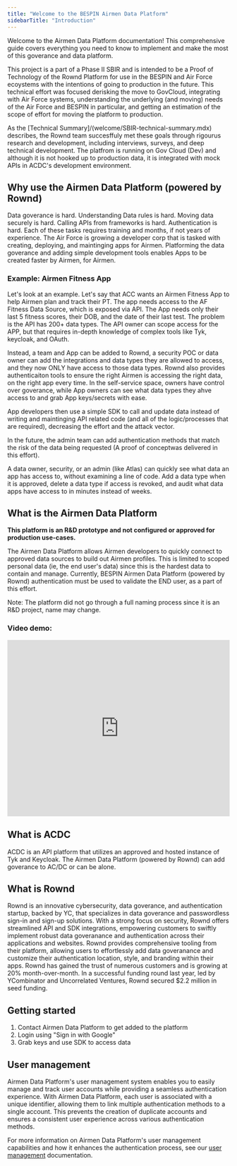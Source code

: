 ```yaml
---
title: "Welcome to the BESPIN Airmen Data Platform"
sidebarTitle: "Introduction"
---
```

Welcome to the Airmen Data Platform documentation! This comprehensive guide covers everything you need to know to implement and make the most of this goverance and data platform.  

This project is a part of a Phase II SBIR and is intended to be a Proof of Technology of the Rownd Platform for use in the BESPIN and Air Force ecoystems with the intentions of going to production in the future.  This technical effort was focused derisking the move to GovCloud, integrating with Air Force systems, understanding the underlying (and moving) needs of the Air Force and BESPIN in particular, and getting an estimation of the scope of effort for moving the platform to production.  

As the [Technical Summary]/(welcome/SBIR-technical-summary.mdx) describes, the Rownd team succesffuly met these goals through rigourus research and development, including interviews, surveys, and deep technical development. The platfrom is running on Gov Cloud (Dev) and although it is not hooked up to production data, it is integrated with mock APIs in ACDC's development environment. 

## Why use the Airmen Data Platform (powered by Rownd) 
Data goverance is hard. Understanding Data rules is hard.  Moving data securely is hard.  Calling APIs from frameworks is hard.  Authentication is hard.  Each of these tasks requires training and months, if not years of experience. The Air Force is growing a developer corp that is tasked with creating, deploying, and maintinging apps for Airmen.  Platforming the data goverance and adding simple development tools enables Apps to be created faster by Airmen, for Airmen.

### Example: Airmen Fitness App

Let's look at an example.  Let's say that ACC wants an Airmen Fitness App to help Airmen plan and track their PT.  The app needs access to the AF Fitness Data Source, which is exposed via API. The App needs only their last 5 fitness scores, their DOB, and the date of their last test.  The problem is the API has 200+ data types.  The API owner can scope access for the APP, but that requires in-depth knowledge of complex tools like Tyk, keycloak, and OAuth. 

Instead, a team and App can be added to Rownd, a security POC or data owner can add the integrations and data types they are allowed to access, and they now ONLY have access to those data types. Rownd also provides authenticaiton tools to ensure the right Airmen is accessing the right data, on the right app every time.  In the self-service space, owners have control over goverance, while App owners can see what data types they ahve access to and grab App keys/secrets with ease.   

App developers then use a simple SDK to call and update data instead of writing and maintinging API related code (and all of the logic/processes that are required), decreasing the effort and the attack vector. 

In the future, the admin team can add authentication methods that match the risk of the data being requested (A proof of conceptwas delivered in this effort).

A data owner, security, or an admin (like Atlas) can quickly see what data an app has access to, without examining a line of code. Add a data type when it is approved, delete a data type if access is revoked, and audit what data apps have access to in minutes instead of weeks.   

## What is the Airmen Data Platform
**This platform is an R&D prototype and not configured or approved for production use-cases.**

The Airmen Data Platform allows Airmen developers to quickly connect to approved data sources to build out Airmen profiles.  This is limited to scoped personal data (ie, the end user's data) since this is the hardest data to contain and manage.  Currently, BESPIN Airmen Data Platform (powered by Rownd) authentication must be used to validate the END user, as a part of this effort.


Note:  The platform did not go through a full naming process since it is an R&D project, name may change. 

### Video demo: 

<iframe src="https://www.loom.com/embed/2d1fc9caa80a42aaa201256e9c41943e" frameborder="0" allowfullscreen="true" width="100%" height="400"></iframe>

## What is ACDC
ACDC is an API platform that utilizes an approved and hosted instance of Tyk and Keycloak.  The Airmen Data Platform (powered by Rownd) can add goverance to AC/DC or can be alone. 

## What is Rownd

Rownd is an innovative cybersecurity, data goverance, and authentication startup, backed by YC, that specializes in data goverance and passwordless sign-in and sign-up solutions. With a strong focus on security, Rownd offers streamlined API and SDK integrations, empowering customers to swiftly implement robust data goveranance and authentication across their applications and websites. Rownd provides comprehensive tooling from their platform, allowing users to effortlessly add data goveranance and customize their authentication location, style, and branding within their apps. Rownd has gained the trust of numerous customers and is growing at 20% month-over-month. In a successful funding round last year, led by YCombinator and Uncorrelated Ventures, Rownd secured $2.2 million in seed funding.


## Getting started
1. Contact Airmen Data Platform to get added to the platform
2. Login using "Sign in with Google"
3. Grab keys and use SDK to access data


## User management

Airmen Data Platform's user management system enables you to easily manage and track user accounts while providing a seamless authentication experience. With Airmen Data Platform, each user is associated with a unique identifier, allowing them to link multiple authentication methods to a single account. This prevents the creation of duplicate accounts and ensures a consistent user experience across various authentication methods.

For more information on Airmen Data Platform's user management capabilities and how it enhances the authentication process, see our [user management](./../configuration/user-profiles) documentation.

